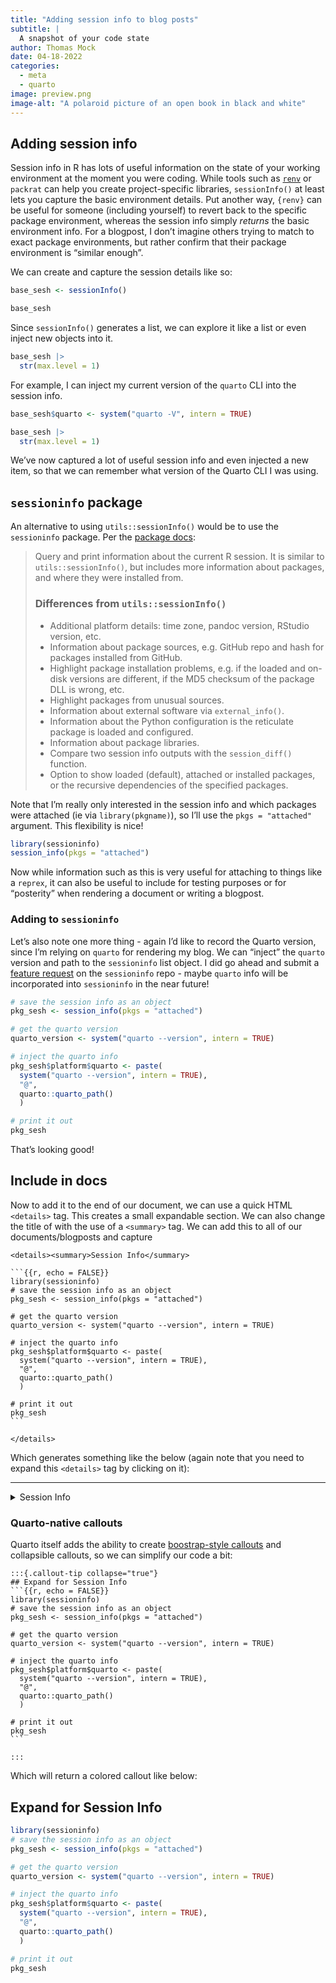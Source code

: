 ```yaml
---
title: "Adding session info to blog posts"
subtitle: |
  A snapshot of your code state
author: Thomas Mock
date: 04-18-2022
categories:
  - meta
  - quarto
image: preview.png
image-alt: "A polaroid picture of an open book in black and white"
---
```


## Adding session info

Session info in R has lots of useful information on the state of your working environment at the moment you were coding. While tools such as [`renv`](https://rstudio.github.io/renv/articles/renv.html) or `packrat` can help you create project-specific libraries, `sessionInfo()` at least lets you capture the basic environment details. [Put another way, `{renv}` can be useful for someone (including yourself) to revert back to the specific package environment, whereas the session info simply _returns_ the basic environment info. For a blogpost, I don't imagine others trying to match to exact package environments, but rather confirm that their package environment is "similar enough".]{.aside}

We can create and capture the session details like so:

```r
base_sesh <- sessionInfo()

base_sesh
```

Since `sessionInfo()` generates a list, we can explore it like a list or even inject new objects into it.

```r
base_sesh |> 
  str(max.level = 1)
```

For example, I can inject my current version of the `quarto` CLI into the session info.

```r
base_sesh$quarto <- system("quarto -V", intern = TRUE)

base_sesh |>
  str(max.level = 1)
```

We've now captured a lot of useful session info and even injected a new item, so that we can remember what version of the Quarto CLI I was using.

## `sessioninfo` package

An alternative to using `utils::sessionInfo()` would be to use the `sessioninfo` package. Per the [package docs](https://r-lib.github.io/sessioninfo/):

> Query and print information about the current R session. It is similar to `utils::sessionInfo()`, but includes more information about packages, and where they were installed from.
>
> ### Differences from `utils::sessionInfo()`
>
> -   Additional platform details: time zone, pandoc version, RStudio version, etc.
> -   Information about package sources, e.g. GitHub repo and hash for packages installed from GitHub.
> -   Highlight package installation problems, e.g. if the loaded and on-disk versions are different, if the MD5 checksum of the package DLL is wrong, etc.
> -   Highlight packages from unusual sources.
> -   Information about external software via `external_info()`.
> -   Information about the Python configuration is the reticulate package is loaded and configured.
> -   Information about package libraries.
> -   Compare two session info outputs with the `session_diff()` function.
> -   Option to show loaded (default), attached or installed packages, or the recursive dependencies of the specified packages.

:::{.callout-note}

Note that I'm really only interested in the session info and which packages were attached (ie via `library(pkgname)`), so I'll use the `pkgs = "attached"` argument. This flexibility is nice!

:::

```r
library(sessioninfo)
session_info(pkgs = "attached")
```

Now while information such as this is very useful for attaching to things like a `reprex`, it can also be useful to include for testing purposes or for "posterity" when rendering a document or writing a blogpost.

### Adding to `sessioninfo`

Let's also note one more thing - again I'd like to record the Quarto version, since I'm relying on `quarto` for rendering my blog. We can "inject" the `quarto` version and path to the `sessioninfo` list object. [I did go ahead and submit a [feature request](https://github.com/r-lib/sessioninfo/issues/75) on the `sessioninfo` repo - maybe `quarto` info will be incorporated into `sessioninfo` in the near future!]{.aside}

```r
# save the session info as an object
pkg_sesh <- session_info(pkgs = "attached")

# get the quarto version
quarto_version <- system("quarto --version", intern = TRUE)

# inject the quarto info
pkg_sesh$platform$quarto <- paste(
  system("quarto --version", intern = TRUE), 
  "@", 
  quarto::quarto_path()
  )

# print it out
pkg_sesh
```

That's looking good!

## Include in docs

Now to add it to the end of our document, we can use a quick HTML `<details>` tag. This creates a small expandable section. We can also change the title of with the use of a `<summary>` tag. We can add this to all of our documents/blogposts and capture

````code
<details><summary>Session Info</summary>

```{{r, echo = FALSE}}
library(sessioninfo)
# save the session info as an object
pkg_sesh <- session_info(pkgs = "attached")

# get the quarto version
quarto_version <- system("quarto --version", intern = TRUE)

# inject the quarto info
pkg_sesh$platform$quarto <- paste(
  system("quarto --version", intern = TRUE), 
  "@", 
  quarto::quarto_path()
  )

# print it out
pkg_sesh
```

</details>

````

Which generates something like the below (again note that you need to expand this `<details>` tag by clicking on it):

---

<details><summary>Session Info</summary>

<div style='font-size:12px;'>

```r
library(sessioninfo)
# save the session info as an object
pkg_sesh <- session_info(pkgs = "attached")

# get the quarto version
quarto_version <- system("quarto --version", intern = TRUE)

# inject the quarto info
pkg_sesh$platform$quarto <- paste(
  system("quarto --version", intern = TRUE), 
  "@", 
  quarto::quarto_path()
  )

# print it out
pkg_sesh
```

</div>

</details>

### Quarto-native callouts

Quarto itself adds the ability to create [boostrap-style callouts](https://quarto.org/docs/authoring/callouts.html) and collapsible callouts, so we can simplify our code a bit:

````code
:::{.callout-tip collapse="true"}
## Expand for Session Info
```{{r, echo = FALSE}}
library(sessioninfo)
# save the session info as an object
pkg_sesh <- session_info(pkgs = "attached")

# get the quarto version
quarto_version <- system("quarto --version", intern = TRUE)

# inject the quarto info
pkg_sesh$platform$quarto <- paste(
  system("quarto --version", intern = TRUE), 
  "@", 
  quarto::quarto_path()
  )

# print it out
pkg_sesh
```

:::

````

Which will return a colored callout like below:

:::{.callout-tip collapse="true"}
## Expand for Session Info
```r
library(sessioninfo)
# save the session info as an object
pkg_sesh <- session_info(pkgs = "attached")

# get the quarto version
quarto_version <- system("quarto --version", intern = TRUE)

# inject the quarto info
pkg_sesh$platform$quarto <- paste(
  system("quarto --version", intern = TRUE), 
  "@", 
  quarto::quarto_path()
  )

# print it out
pkg_sesh
```

:::
